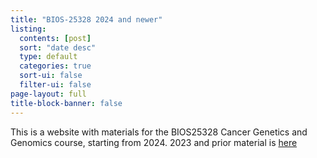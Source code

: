 ```yaml
---
title: "BIOS-25328 2024 and newer"
listing:
  contents: [post]
  sort: "date desc"
  type: default
  categories: true
  sort-ui: false
  filter-ui: false
page-layout: full
title-block-banner: false
---
```


This is a website with materials for the BIOS25328 Cancer Genetics and Genomics course, starting from 2024. 2023 and prior material is [here](https://bios25328.hakyimlab.org/)

